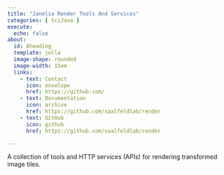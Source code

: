 ```yaml
---
title: "Janelia Render Tools And Services"
categories: [ SciJava ]
execute:
  echo: false
about:
  id: Aheading
  template: jolla
  image-shape: rounded
  image-width: 15em
  links:
    - text: Contact
      icon: envelope
      href: https://github.com/
    - text: Documentation
      icon: archive
      href: https://github.com/saalfeldlab/render
    - text: GitHub
      icon: github
      href: https://github.com/saalfeldlab/render

---
```


::: {.alignleft}

A collection of tools and HTTP services (APIs) for rendering transformed image tiles.

:::
